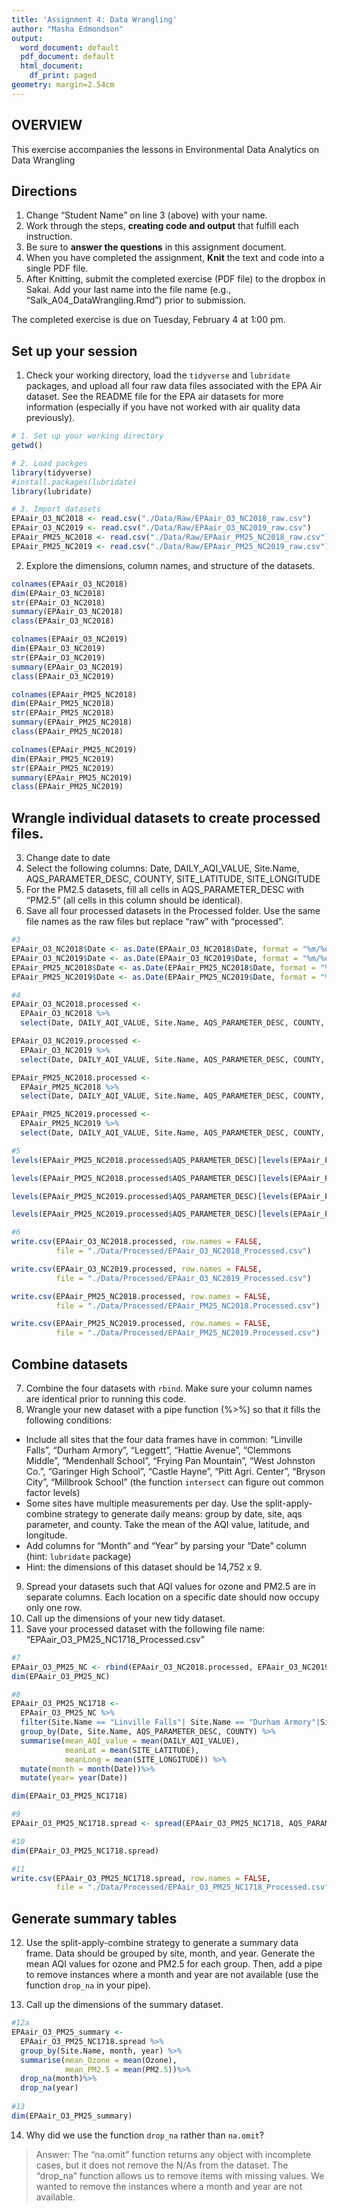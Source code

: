 ```yaml
---
title: 'Assignment 4: Data Wrangling'
author: "Masha Edmondson"
output:
  word_document: default
  pdf_document: default
  html_document:
    df_print: paged
geometry: margin=2.54cm
---
```


## OVERVIEW

This exercise accompanies the lessons in Environmental Data Analytics on Data Wrangling 

## Directions
1. Change "Student Name" on line 3 (above) with your name.
3. Work through the steps, **creating code and output** that fulfill each instruction.
4. Be sure to **answer the questions** in this assignment document.
6. When you have completed the assignment, **Knit** the text and code into a single PDF file.
8. After Knitting, submit the completed exercise (PDF file) to the dropbox in Sakai. Add your last name into the file name (e.g., "Salk_A04_DataWrangling.Rmd") prior to submission.

The completed exercise is due on Tuesday, February 4 at 1:00 pm.

## Set up your session 
1. Check your working directory, load the `tidyverse` and `lubridate` packages, and upload all four raw data files associated with the EPA Air dataset. See the README file for the EPA air datasets for more information (especially if you have not worked with air quality data previously). 

```r
# 1. Set up your working directory
getwd()

# 2. Load packges
library(tidyverse)
#install.packages(lubridate)
library(lubridate)

# 3. Import datasets
EPAair_O3_NC2018 <- read.csv("./Data/Raw/EPAair_O3_NC2018_raw.csv")
EPAair_O3_NC2019 <- read.csv("./Data/Raw/EPAair_O3_NC2019_raw.csv")
EPAair_PM25_NC2018 <- read.csv("./Data/Raw/EPAair_PM25_NC2018_raw.csv")
EPAair_PM25_NC2019 <- read.csv("./Data/Raw/EPAair_PM25_NC2019_raw.csv")

```
2. Explore the dimensions, column names, and structure of the datasets. 

```r
colnames(EPAair_O3_NC2018)
dim(EPAair_O3_NC2018)
str(EPAair_O3_NC2018)
summary(EPAair_O3_NC2018)
class(EPAair_O3_NC2018)

colnames(EPAair_O3_NC2019)
dim(EPAair_O3_NC2019)
str(EPAair_O3_NC2019)
summary(EPAair_O3_NC2019)
class(EPAair_O3_NC2019)

colnames(EPAair_PM25_NC2018)
dim(EPAair_PM25_NC2018)
str(EPAair_PM25_NC2018)
summary(EPAair_PM25_NC2018)
class(EPAair_PM25_NC2018)

colnames(EPAair_PM25_NC2019)
dim(EPAair_PM25_NC2019)
str(EPAair_PM25_NC2019)
summary(EPAair_PM25_NC2019)
class(EPAair_PM25_NC2019)
```

## Wrangle individual datasets to create processed files.
3. Change date to date
4. Select the following columns: Date, DAILY_AQI_VALUE, Site.Name, AQS_PARAMETER_DESC, COUNTY, SITE_LATITUDE, SITE_LONGITUDE
5. For the PM2.5 datasets, fill all cells in AQS_PARAMETER_DESC with "PM2.5" (all cells in this column should be identical).
6. Save all four processed datasets in the Processed folder. Use the same file names as the raw files but replace "raw" with "processed".

```r
#3 
EPAair_O3_NC2018$Date <- as.Date(EPAair_O3_NC2018$Date, format = "%m/%d/%Y")
EPAair_O3_NC2019$Date <- as.Date(EPAair_O3_NC2019$Date, format = "%m/%d/%Y")
EPAair_PM25_NC2018$Date <- as.Date(EPAair_PM25_NC2018$Date, format = "%m/%d/%Y")
EPAair_PM25_NC2019$Date <- as.Date(EPAair_PM25_NC2019$Date, format = "%m/%d/%Y")

#4
EPAair_O3_NC2018.processed <- 
  EPAair_O3_NC2018 %>%
  select(Date, DAILY_AQI_VALUE, Site.Name, AQS_PARAMETER_DESC, COUNTY, SITE_LATITUDE:SITE_LONGITUDE)

EPAair_O3_NC2019.processed <- 
  EPAair_O3_NC2019 %>%
  select(Date, DAILY_AQI_VALUE, Site.Name, AQS_PARAMETER_DESC, COUNTY, SITE_LATITUDE:SITE_LONGITUDE)

EPAair_PM25_NC2018.processed <- 
  EPAair_PM25_NC2018 %>%
  select(Date, DAILY_AQI_VALUE, Site.Name, AQS_PARAMETER_DESC, COUNTY, SITE_LATITUDE:SITE_LONGITUDE) 

EPAair_PM25_NC2019.processed <- 
  EPAair_PM25_NC2019 %>%
  select(Date, DAILY_AQI_VALUE, Site.Name, AQS_PARAMETER_DESC, COUNTY, SITE_LATITUDE:SITE_LONGITUDE)

#5
levels(EPAair_PM25_NC2018.processed$AQS_PARAMETER_DESC)[levels(EPAair_PM25_NC2018.processed$AQS_PARAMETER_DESC)=="Acceptable PM2.5 AQI & Speciation Mass"]<- "PM2.5"

levels(EPAair_PM25_NC2018.processed$AQS_PARAMETER_DESC)[levels(EPAair_PM25_NC2018.processed$AQS_PARAMETER_DESC)=="PM2.5 - Local Conditions"]<- "PM2.5"

levels(EPAair_PM25_NC2019.processed$AQS_PARAMETER_DESC)[levels(EPAair_PM25_NC2019.processed$AQS_PARAMETER_DESC)=="Acceptable PM2.5 AQI & Speciation Mass"]<- "PM2.5"

levels(EPAair_PM25_NC2019.processed$AQS_PARAMETER_DESC)[levels(EPAair_PM25_NC2019.processed$AQS_PARAMETER_DESC)=="PM2.5 - Local Conditions"]<- "PM2.5"

#6
write.csv(EPAair_O3_NC2018.processed, row.names = FALSE, 
          file = "./Data/Processed/EPAair_O3_NC2018_Processed.csv")

write.csv(EPAair_O3_NC2019.processed, row.names = FALSE, 
          file = "./Data/Processed/EPAair_O3_NC2019_Processed.csv")

write.csv(EPAair_PM25_NC2018.processed, row.names = FALSE, 
          file = "./Data/Processed/EPAair_PM25_NC2018.Processed.csv")

write.csv(EPAair_PM25_NC2019.processed, row.names = FALSE, 
          file = "./Data/Processed/EPAair_PM25_NC2019.Processed.csv")
```


## Combine datasets
7. Combine the four datasets with `rbind`. Make sure your column names are identical prior to running this code. 
8. Wrangle your new dataset with a pipe function (%>%) so that it fills the following conditions: 

* Include all sites that the four data frames have in common: "Linville Falls", "Durham Armory", "Leggett", "Hattie Avenue", "Clemmons Middle", "Mendenhall School", "Frying Pan Mountain", "West Johnston Co.", "Garinger High School", "Castle Hayne", "Pitt Agri. Center", "Bryson City", "Millbrook School" (the function `intersect` can figure out common factor levels)
* Some sites have multiple measurements per day. Use the split-apply-combine strategy to generate daily means: group by date, site, aqs parameter, and county. Take the mean of the AQI value, latitude, and longitude.
* Add columns for "Month" and "Year" by parsing your "Date" column (hint: `lubridate` package)
* Hint: the dimensions of this dataset should be 14,752 x 9.

9. Spread your datasets such that AQI values for ozone and PM2.5 are in separate columns. Each location on a specific date should now occupy only one row.
10. Call up the dimensions of your new tidy dataset.
11. Save your processed dataset with the following file name: "EPAair_O3_PM25_NC1718_Processed.csv"

```r
#7
EPAair_O3_PM25_NC <- rbind(EPAair_O3_NC2018.processed, EPAair_O3_NC2019.processed, EPAair_PM25_NC2018.processed, EPAair_PM25_NC2019.processed)
dim(EPAair_O3_PM25_NC)

#8
EPAair_O3_PM25_NC1718 <- 
  EPAair_O3_PM25_NC %>%
  filter(Site.Name == "Linville Falls"| Site.Name == "Durham Armory"|Site.Name =="Leggett"| Site.Name == "Hattie Avenue"| Site.Name == "Clemmons Middle" | Site.Name == "Mendenhall School" | Site.Name == "Frying Pan Mountain"| Site.Name == "West Johnston Co."| Site.Name ==  "Garinger High School"| Site.Name ==  "Castle Hayne"| Site.Name ==  "Pitt Agri. Center"|Site.Name ==  "Bryson City"| Site.Name == "Millbrook School")%>%
  group_by(Date, Site.Name, AQS_PARAMETER_DESC, COUNTY) %>%
  summarise(mean_AQI_value = mean(DAILY_AQI_VALUE), 
            meanLat = mean(SITE_LATITUDE), 
            meanLong = mean(SITE_LONGITUDE)) %>%
  mutate(month = month(Date))%>%
  mutate(year= year(Date))

dim(EPAair_O3_PM25_NC1718)

#9
EPAair_O3_PM25_NC1718.spread <- spread(EPAair_O3_PM25_NC1718, AQS_PARAMETER_DESC, mean_AQI_value)

#10
dim(EPAair_O3_PM25_NC1718.spread)

#11
write.csv(EPAair_O3_PM25_NC1718.spread, row.names = FALSE, 
          file = "./Data/Processed/EPAair_O3_PM25_NC1718_Processed.csv")
```


## Generate summary tables
12. Use the split-apply-combine strategy to generate a summary data frame. Data should be grouped by site, month, and year. Generate the mean AQI values for ozone and PM2.5 for each group. Then, add a pipe to remove instances where a month and year are not available (use the function `drop_na` in your pipe). 

13. Call up the dimensions of the summary dataset.

```r
#12a
EPAair_O3_PM25_summary <- 
  EPAair_O3_PM25_NC1718.spread %>%
  group_by(Site.Name, month, year) %>%
  summarise(mean_Ozone = mean(Ozone), 
            mean_PM2.5 = mean(PM2.5))%>%
  drop_na(month)%>%
  drop_na(year)
  
#13
dim(EPAair_O3_PM25_summary)
```

14. Why did we use the function `drop_na` rather than `na.omit`?

> Answer: The "na.omit" function returns any object with incomplete cases, but it does not remove the N/As from the dataset. The "drop_na" function allows us to remove items with missing values. We wanted to remove the instances where a month and year are not available.
